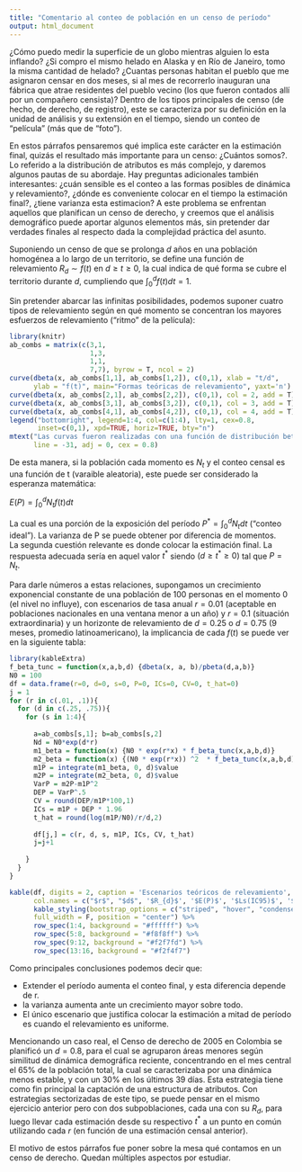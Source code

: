 ```yaml
---
title: "Comentario al conteo de población en un censo de período"
output: html_document
---
```


¿Cómo puedo medir la superficie de un globo mientras alguien lo esta inflando? ¿Si compro el mismo helado en Alaska y en Río de Janeiro, tomo la misma cantidad de helado? ¿Cuantas personas habitan el pueblo que me asignaron censar en dos meses, si al mes de recorrerlo inauguran una fábrica que atrae residentes del pueblo vecino (los que fueron contados allí por un compañero censista)? 
Dentro de los tipos principales de censo (de hecho, de derecho, de registro), este se caracteriza por su definición en la unidad de análisis y su extensión en el tiempo, siendo un conteo de "película" (más que de "foto"). 

En estos párrafos pensaremos qué implica este carácter en la estimación final, quizás el resultado más importante para un censo: ¿Cuántos somos?. Lo referido a la distribución de atributos es más complejo, y daremos algunos pautas de su abordaje.
Hay preguntas adicionales también interesantes: ¿cuán sensible es el conteo a las formas posibles de dinámica y relevamiento?, ¿dónde es conveniente colocar en el tiempo la estimación final?, ¿tiene varianza esta estimacion?  A este problema se enfrentan aquellos que planifican un censo de derecho, y creemos que el análisis demográfico puede aportar algunos elementos más, sin pretender dar verdades finales al respecto dada la complejidad práctica del asunto.

Suponiendo un censo de que se prolonga $d$ años en una población homogénea a lo largo de un territorio, se define una función de relevamiento $R_{d}\sim f(t)$ en $d\geq t \geq0$, la cual indica de qué forma se cubre el territorio durante $d$, cumpliendo que $\int_{0}^{d}{f(t) dt}=1$.
 
Sin pretender abarcar las infinitas posibilidades, podemos suponer cuatro tipos de relevamiento según en qué momento se concentran los mayores esfuerzos de relevamiento ("ritmo" de la película): 
```r
library(knitr)
ab_combs = matrix(c(3,1,
                    1,3,
                    1,1,
                    7,7), byrow = T, ncol = 2)
curve(dbeta(x, ab_combs[1,1], ab_combs[1,2]), c(0,1), xlab = "t/d", 
      ylab = "f(t)", main="Formas teóricas de relevamiento", yaxt='n')
curve(dbeta(x, ab_combs[2,1], ab_combs[2,2]), c(0,1), col = 2, add = T)
curve(dbeta(x, ab_combs[3,1], ab_combs[3,2]), c(0,1), col = 3, add = T)
curve(dbeta(x, ab_combs[4,1], ab_combs[4,2]), c(0,1), col = 4, add = T)
legend("bottomright", legend=1:4, col=c(1:4), lty=1, cex=0.8, 
       inset=c(0,1), xpd=TRUE, horiz=TRUE, bty="n")
mtext("Las curvas fueron realizadas con una función de distribución beta truncada en d, con valores 3, 1, 1 y 7 para alfa y 1, 3, 1 y 7 para beta, en ese orden.", 
      line = -31, adj = 0, cex = 0.8)
```

De esta manera, si la población cada momento es $N_{t}$ y el conteo censal es una función de t (varaible aleatoria), este puede ser considerado la esperanza matemática:    

$E(P)=\int_{0}^{d}{{}_{ }{}^{ }N_{t}}f(t) dt$  
  
La cual es una porción de la exposición del período $P^*=\int_{0}^{d}{N_{t}dt}$ ("conteo ideal"). La varianza de P se puede obtener por diferencia de momentos.  
La segunda cuestión relevante es donde colocar la estimación final. La respuesta adecuada sería en aquel valor $t^*$ siendo $(d\geq t^* \geq 0)$ tal que $P={}_{ }{}^{ }N_{t}$.  

Para darle números a estas relaciones, supongamos un crecimiento exponencial constante de una población de 100 personas en el momento 0 (el nivel no influye), con escenarios de tasa anual $r=0.01$ (aceptable en poblaciones nacionales en una ventana menor a un año) y $r=0.1$ (situación extraordinaria) y un horizonte de relevamiento de $d=0.25$ o $d=0.75$ (9 meses, promedio latinoamericano), la implicancia de cada $f(t)$ se puede ver en la siguiente tabla:

```r
library(kableExtra)
f_beta_tunc = function(x,a,b,d) {dbeta(x, a, b)/pbeta(d,a,b)}
N0 = 100
df = data.frame(r=0, d=0, s=0, P=0, ICs=0, CV=0, t_hat=0)
j = 1
for (r in c(.01, .1)){
  for (d in c(.25, .75)){
    for (s in 1:4){
      
      a=ab_combs[s,1]; b=ab_combs[s,2]
      Nd = N0*exp(d*r)
      m1_beta = function(x) {N0 * exp(r*x) * f_beta_tunc(x,a,b,d)}
      m2_beta = function(x) {(N0 * exp(r*x)) ^2  * f_beta_tunc(x,a,b,d)}
      m1P = integrate(m1_beta, 0, d)$value
      m2P = integrate(m2_beta, 0, d)$value
      VarP = m2P-m1P^2
      DEP = VarP^.5
      CV = round(DEP/m1P*100,1)
      ICs = m1P + DEP * 1.96
      t_hat = round(log(m1P/N0)/r/d,2)
      
      df[j,] = c(r, d, s, m1P, ICs, CV, t_hat)
      j=j+1
      
    }
  }
}

kable(df, digits = 2, caption = 'Escenarios teóricos de relevamiento',   
      col.names = c("$r$", "$d$", '$R_{d}$', '$E(P)$', '$Ls(IC95)$', '$CV$', '$t^*/d$')) %>%
      kable_styling(bootstrap_options = c("striped", "hover", "condensed"),
      full_width = F, position = "center") %>%
      row_spec(1:4, background = "#ffffff") %>%
      row_spec(5:8, background = "#f8f8ff") %>%
      row_spec(9:12, background = "#f2f7fd") %>%
      row_spec(13:16, background = "#f2f4f7")

```
    
Como principales conclusiones podemos decir que:  

* Extender el período aumenta el conteo final, y esta diferencia depende de r.
* la varianza aumenta ante un crecimiento mayor sobre todo.
* El único escenario que justifica colocar la estimación a mitad de período es cuando el relevamiento es uniforme.

Mencionando un caso real, el Censo de derecho de 2005 en Colombia se planificó un $d=0.8$, para el cual se agruparon áreas menores según similitud de dinámica demográfica reciente, concentrando en el mes central el 65% de la población total, la cual se caracterizaba por una dinámica menos estable, y con un 30% en los últimos 39 días. Esta estrategia tiene como fin principal la captación de una estructura de atributos. Con estrategias sectorizadas de este tipo, se puede pensar en el mismo ejercicio anterior pero con dos subpoblaciones, cada una con su $R_{d}$, para luego llevar cada estimación desde su respectivo $t^*$ a un punto en común utilizando cada $r$ (en función de una estimación censal anterior).  

El motivo de estos párrafos fue poner sobre la mesa qué contamos en un censo de derecho. Quedan múltiples aspectos por estudiar.





















